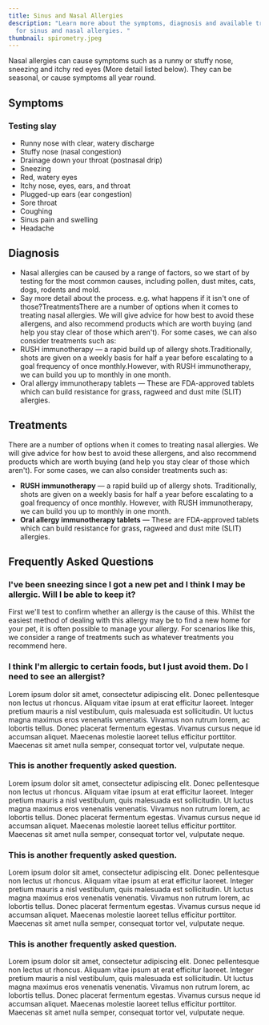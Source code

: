 ```yaml
---
title: Sinus and Nasal Allergies
description: "Learn more about the symptoms, diagnosis and available treatments
  for sinus and nasal allergies. "
thumbnail: spirometry.jpeg
---
```

Nasal allergies can cause symptoms such as a runny or stuffy nose, sneezing and itchy red eyes (More detail listed below). They can be seasonal, or cause symptoms all year round.

<ButtonList />

## Symptoms
### Testing slay
* Runny nose with clear, watery discharge
* Stuffy nose (nasal congestion)
* Drainage down your throat (postnasal drip)
* Sneezing
* Red, watery eyes
* Itchy nose, eyes, ears, and throat
* Plugged-up ears (ear congestion)
* Sore throat
* Coughing
* Sinus pain and swelling
* Headache

## Diagnosis

* Nasal allergies can be caused by a range of factors, so we start of by testing for the most common causes, including pollen, dust mites, cats, dogs, rodents and mold.
* Say more detail about the process. e.g. what happens if it isn't one of those?TreatmentsThere are a number of options when it comes to treating nasal allergies. We will give advice for how best to avoid these allergens, and also recommend products which are worth buying (and help you stay clear of those which aren't). For some cases, we can also consider treatments such as:
* RUSH immunotherapy — a rapid build up of allergy shots.Traditionally, shots are given on a weekly basis for half a year before escalating to a goal frequency of once monthly.However, with RUSH immunotherapy, we can build you up to monthly in one month.
* Oral allergy immunotherapy tablets — These are FDA-approved tablets which can build resistance for grass, ragweed and dust mite (SLIT) allergies.

## Treatments
There are a number of options when it comes to treating nasal allergies. We will give advice for how best to avoid these allergens, and also recommend products which are worth buying (and help you stay clear of those which aren't). For some cases, we can also consider treatments such as:

* **RUSH immunotherapy** — a rapid build up of allergy shots. Traditionally, shots are given on a weekly basis for half a year before escalating to a goal frequency of once monthly. However, with RUSH immunotherapy, we can build you up to monthly in one month.
* **Oral allergy immunotherapy tablets** — These are FDA-approved tablets which can build resistance for grass, ragweed and dust mite (SLIT) allergies.

<ContactUsBanner />

## Frequently Asked Questions
### I've been sneezing since I got a new pet and I think I may be allergic. Will I be able to keep it?
First we'll test to confirm whether an allergy is the cause of this. Whilst the easiest method of
dealing with this allergy may be to find a new home for your pet, it is often possible to manage
your allergy. For scenarios like this, we consider a range of treatments such as whatever
treatments you recommend here.

### I think I'm allergic to certain foods, but I just avoid them. Do I need to see an allergist?
Lorem ipsum dolor sit amet, consectetur adipiscing elit. Donec pellentesque non lectus ut rhoncus. Aliquam vitae ipsum at erat efficitur laoreet. Integer pretium mauris a nisl vestibulum, quis malesuada est sollicitudin. Ut luctus magna maximus eros venenatis venenatis. Vivamus non rutrum lorem, ac lobortis tellus. Donec placerat fermentum egestas. Vivamus cursus neque id accumsan aliquet. Maecenas molestie laoreet tellus efficitur porttitor. Maecenas sit amet nulla semper, consequat tortor vel, vulputate neque.

### This is another frequently asked question.
Lorem ipsum dolor sit amet, consectetur adipiscing elit. Donec pellentesque non lectus ut rhoncus. Aliquam vitae ipsum at erat efficitur laoreet. Integer pretium mauris a nisl vestibulum, quis malesuada est sollicitudin. Ut luctus magna maximus eros venenatis venenatis. Vivamus non rutrum lorem, ac lobortis tellus. Donec placerat fermentum egestas. Vivamus cursus neque id accumsan aliquet. Maecenas molestie laoreet tellus efficitur porttitor. Maecenas sit amet nulla semper, consequat tortor vel, vulputate neque.

### This is another frequently asked question.
Lorem ipsum dolor sit amet, consectetur adipiscing elit. Donec pellentesque non lectus ut rhoncus. Aliquam vitae ipsum at erat efficitur laoreet. Integer pretium mauris a nisl vestibulum, quis malesuada est sollicitudin. Ut luctus magna maximus eros venenatis venenatis. Vivamus non rutrum lorem, ac lobortis tellus. Donec placerat fermentum egestas. Vivamus cursus neque id accumsan aliquet. Maecenas molestie laoreet tellus efficitur porttitor. Maecenas sit amet nulla semper, consequat tortor vel, vulputate neque.

### This is another frequently asked question.
Lorem ipsum dolor sit amet, consectetur adipiscing elit. Donec pellentesque non lectus ut rhoncus. Aliquam vitae ipsum at erat efficitur laoreet. Integer pretium mauris a nisl vestibulum, quis malesuada est sollicitudin. Ut luctus magna maximus eros venenatis venenatis. Vivamus non rutrum lorem, ac lobortis tellus. Donec placerat fermentum egestas. Vivamus cursus neque id accumsan aliquet. Maecenas molestie laoreet tellus efficitur porttitor. Maecenas sit amet nulla semper, consequat tortor vel, vulputate neque.



